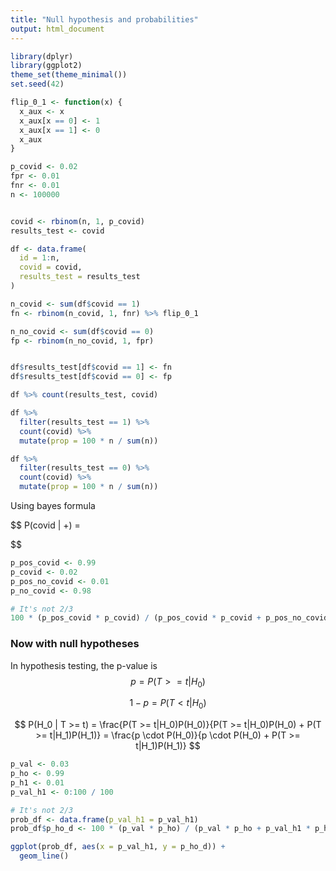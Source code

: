 ```yaml
---
title: "Null hypothesis and probabilities"
output: html_document
---
```


```r
library(dplyr)
library(ggplot2)
theme_set(theme_minimal())
set.seed(42)

flip_0_1 <- function(x) {
  x_aux <- x
  x_aux[x == 0] <- 1
  x_aux[x == 1] <- 0
  x_aux
}
```

```r
p_covid <- 0.02
fpr <- 0.01
fnr <- 0.01
n <- 100000


covid <- rbinom(n, 1, p_covid)
results_test <- covid

df <- data.frame(
  id = 1:n,
  covid = covid,
  results_test = results_test
)

n_covid <- sum(df$covid == 1)
fn <- rbinom(n_covid, 1, fnr) %>% flip_0_1

n_no_covid <- sum(df$covid == 0)
fp <- rbinom(n_no_covid, 1, fpr)


df$results_test[df$covid == 1] <- fn
df$results_test[df$covid == 0] <- fp

```



```r
df %>% count(results_test, covid)
```



```r
df %>% 
  filter(results_test == 1) %>% 
  count(covid) %>% 
  mutate(prop = 100 * n / sum(n))

```

```r
df %>% 
  filter(results_test == 0) %>% 
  count(covid) %>% 
  mutate(prop = 100 * n / sum(n))

```

Using bayes formula

$$
P(covid | +) = \frac{P(+ | covid) P(covid)}{P(+|covid)P(covid) + P(+|no\space covid)P(no\space covid)}

$$

```r
p_pos_covid <- 0.99
p_covid <- 0.02
p_pos_no_covid <- 0.01
p_no_covid <- 0.98

# It's not 2/3
100 * (p_pos_covid * p_covid) / (p_pos_covid * p_covid + p_pos_no_covid * p_no_covid)

```

### Now with null hypotheses


In hypothesis testing, the p-value is 
$$
p = P(T >= t | H_0)
$$

$$
1 - p = P(T < t | H_0)
$$


$$
P(H_0 | T >= t) = \frac{P(T >= t|H_0)P(H_0)}{P(T >= t|H_0)P(H_0) + P(T >= t|H_1)P(H_1)} = \frac{p \cdot P(H_0)}{p \cdot P(H_0) + P(T >= t|H_1)P(H_1)}
$$


```r
p_val <- 0.03
p_ho <- 0.99
p_h1 <- 0.01
p_val_h1 <- 0:100 / 100

# It's not 2/3
prob_df <- data.frame(p_val_h1 = p_val_h1)
prob_df$p_ho_d <- 100 * (p_val * p_ho) / (p_val * p_ho + p_val_h1 * p_h1)

ggplot(prob_df, aes(x = p_val_h1, y = p_ho_d)) + 
  geom_line()

```


